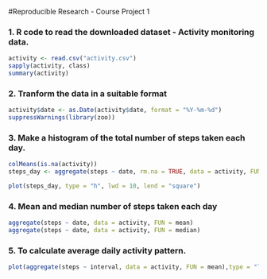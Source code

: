 #Reproducible Research - Course Project 1

### 1. R code to read the downloaded dataset - Activity monitoring data.

```{r, echo=TRUE}
activity <- read.csv("activity.csv")
sapply(activity, class)
summary(activity)
```

### 2. Tranform the data in a suitable format

```{r, echo=TRUE}
activity$date <- as.Date(activity$date, format = "%Y-%m-%d")
suppressWarnings(library(zoo))
```

### 3. Make a histogram of the total number of steps taken each day.

```{r, echo=TRUE}
colMeans(is.na(activity))
steps_day <- aggregate(steps ~ date, rm.na = TRUE, data = activity, FUN = sum)

plot(steps_day, type = "h", lwd = 10, lend = "square")
```

### 4. Mean and median number of steps taken each day

```{r, echo=TRUE}
aggregate(steps ~ date, data = activity, FUN = mean)
aggregate(steps ~ date, data = activity, FUN = median)
```

### 5. To calculate average daily activity pattern.
```{r, echo=TRUE}
plot(aggregate(steps ~ interval, data = activity, FUN = mean),type = "l")
```

